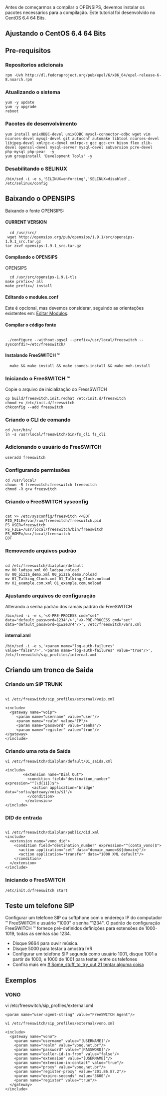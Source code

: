 Antes de começarmos a compilar o OPENSIPS, devemos instalar os pacotes necessários para a compilação. Este tutorial foi desenvolvido no CentOS 6.4 64 Bits.
== Ajustando o CentOS 6.4 64 Bits ==
== Pre-requisitos ==
===Repositorios adicionais===
<pre>
rpm -Uvh http://dl.fedoraproject.org/pub/epel/6/x86_64/epel-release-6-8.noarch.rpm
</pre>
===Atualizando o sistema===
<pre>
yum -y update
yum -y upgrade
reboot
</pre>

=== Pacotes de desenvolvimento ===
<pre>
yum install unixODBC-devel unixODBC mysql-connector-odbc wget vim ncurses-devel mysql-devel git autoconf automake libtool ncurses-devel libjpeg-devel xmlrpc-c-devel xmlrpc-c gcc gcc-c++ bison flex zlib-devel openssl-devel mysql-server mysql-devel subversion pcre-devel php-mysql php-pear  -y
yum groupinstall 'Development Tools' -y

</pre>

=== Desabilitando o SELINUX ===
<pre>
/bin/sed -i -e s,'SELINUX=enforcing','SELINUX=disabled', /etc/selinux/config
</pre>

== Baixando o OPENSIPS ==
Baixando o fonte OPENSIPS:

==== CURRENT VERSION ====
<pre>
  cd /usr/src/
 wget http://opensips.org/pub/opensips/1.9.1/src/opensips-1.9.1_src.tar.gz
tar zxvf opensips-1.9.1_src.tar.gz
</pre>


==== Compilando o OPENSIPS ====
OPENSIPS
<pre>
  cd /usr/src/opensips-1.9.1-tls
make prefix=/ all
make prefix=/ install
</pre>

==== Editando o modules.conf ==== 
Este é opcional, mas devemos considerar, seguindo as orientações existentes em: [http://wiki.freeswitch.org/wiki/Installation_Guide#Edit_modules.conf Editar Modulos].

==== Compilar o código fonte ====

<pre> 
 ./configure --without-pgsql --prefix=/usr/local/freeswitch --sysconfdir=/etc/freeswitch/
</pre>

==== Instalando FreeSWITCH ™ ====

<pre>
  make && make install && make sounds-install && make moh-install
</pre>

=== Iniciando o FreeSWITCH ™ ===

Copie o arquivo de inicialização do FressSWITCH

<pre>
cp build/freeswitch.init.redhat /etc/init.d/freeswitch
chmod +x /etc/init.d/freeswitch
chkconfig --add freeswitch
</pre>

=== Criando o CLI de comando ===

<pre>
cd /usr/bin/
ln -s /usr/local/freeswitch/bin/fs_cli fs_cli
</pre>

=== Adicionando o usuário do FreeSWITCH ===

<pre>
useradd freeswitch
</pre>

=== Configurando permissões ===
<pre>
cd /usr/local/
chown -R freeswitch:freeswitch freeswitch
chmod -R g+w freeswitch
</pre>

=== Criando o FreeSWITCH sysconfig ===

<pre>

cat >> /etc/sysconfig/freeswitch <<EOT
PID_FILE=/var/run/freeswitch/freeswitch.pid
FS_USER=freeswitch
FS_FILE=/usr/local/freeswitch/bin/freeswitch
FS_HOME=/usr/local/freeswitch
EOT
</pre>

=== Removendo arquivos padrão ===

<pre>

cd /etc/freeswitch/dialplan/default
mv 00_ladspa.xml 00_ladspa.noload
mv 00_pizza_demo.xml 00_pizza_demo.noload
mv 01_Talking_Clock.xml 01_Talking_Clock.noload
mv 01_example.com.xml 01_example.com.noload
</pre>

=== Ajustando arquivos de configuração ===

Alterando a senha padrão dos ramais padrão do FreeSWITCH

<pre>
/bin/sed -i -e s,'<X-PRE-PROCESS cmd="set" data="default_password=1234"/>','<X-PRE-PROCESS cmd="set" data="default_password=q1w2e3r4"/>', /etc/freeswitch/vars.xml
</pre>

====internal.xml====

<pre>
/bin/sed -i -e s,'<param name="log-auth-failures" value="false"/>','<param name="log-auth-failures" value="true"/>', /etc/freeswitch/sip_profiles/internal.xml
</pre>

==Criando um tronco de Saida==
===Criando um SIP TRUNK===

<pre>

vi /etc/freeswitch/sip_profiles/external/voip.xml

<include>
  <gateway name="voip">
     <param name="username" value="user"/>
     <param name="realm" value="IP"/>
     <param name="password" value="senha"/>
     <param name="register" value="true"/>
</gateway>
</include>

</pre>

===Criando uma rota de Saída===
<pre>
vi /etc/freeswitch/dialplan/default/01_saida.xml

<include>
        <extension name="Dial Out">
          <condition field="destination_number" expression="^(\d{11})$">
            <action application="bridge" data="sofia/gateway/voip/$1"/>
          </condition>
         </extension>
</include>

</pre>


===DID de entrada===

<pre>

vi /etc/freeswitch/dialplan/public/did.xml
<include>
  <extension name="vono_did">
    <condition field="destination_number" expression="^(conta_vono)$">
      <action application="set" data="domain_name=$${domain}"/>
      <action application="transfer" data="1000 XML default"/>
    </condition>
  </extension>
</include>

</pre>

=== Iniciando o FreeSWITCH ===

<pre>
/etc/init.d/freeswitch start
</pre>

== Teste um telefone SIP ==
Configurar um telefone SIP ou softphone com o endereço IP do computador ™ FreeSWITCH e usuário "1000" e senha "1234". O padrão de configuração FreeSWITCH ™ fornece pré-definidos definições para extensões de 1000-1019, todas as senhas são 1234.

* Disque 9664 para ouvir música.
* Disque 5000 para testar a amostra IVR
* Configurar um telefone SIP segunda como usuário 1001, disque 1001 a partir de 1000, e 1000 de 1001 para testar, entre os telefones
* Confira mais em [http://wiki.freeswitch.org/wiki/Getting_Started_Guide # Some_stuff_to_try_out.21 tentar alguma coisa]

== Exemplos ==
===VONO===
vi /etc/freeswitch/sip_profiles/external.xml

<pre>
<param name="user-agent-string" value="FreeSWITCH Agent"/>
</pre>
<pre>
vi /etc/freeswitch/sip_profiles/external/vono.xml

<include>
  <gateway name="vono">
    <param name="username" value="[USERNAME]"/>
    <param name="realm" value="vono.net.br"/>
    <param name="password" value="[PASSWORD]"/>
    <param name="caller-id-in-from" value="false"/>
    <param name="extension" value="[USERNAME]"/>
    <param name="extension-in-contact" value="true"/>
    <param name="proxy" value="vono.net.br"/>
    <param name="register-proxy" value="201.86.87.2"/>
    <param name="expire-seconds" value="3600"/>
    <param name="register" value="true"/>
  </gateway>
</include>
</pre>